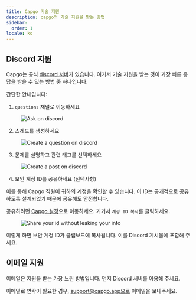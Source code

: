 ```yaml
---
title: Capgo 기술 지원
description: capgo의 기술 지원을 받는 방법
sidebar:
  order: 1
locale: ko
---
```


## Discord 지원

Capgo는 공식 [discord 서버](https://discordcom/invite/VnYRvBfgA6)가 있습니다. 여기서 기술 지원을 받는 것이 가장 빠른 응답을 받을 수 있는 방법 중 하나입니다.

간단한 안내입니다:

1. `questions` 채널로 이동하세요

<figure><img style="margin-left: auto; margin-right: auto" src="/discord-questions.webp" alt="Ask on discord" /><figcaption></figcaption></figure>

2. 스레드를 생성하세요

<figure><img style="margin-left: auto; margin-right: auto" src="/discord-newquestion.webp" alt="Create a question on discord" /><figcaption></figcaption></figure>

3. 문제를 설명하고 관련 태그를 선택하세요

<figure><img style="margin-left: auto; margin-right: auto" src="/discord-new-post.webp" alt="Create a post on discord" /><figcaption></figcaption></figure>

4. 보안 계정 ID를 공유하세요 (선택사항)

이를 통해 Capgo 직원이 귀하의 계정을 확인할 수 있습니다. 이 ID는 공개적으로 공유하도록 설계되었기 때문에 공유해도 안전합니다.

공유하려면 [Capgo 설정](https://web.capgo.app/dashboard/settings/account/)으로 이동하세요. 거기서 `계정 ID 복사`를 클릭하세요.

<figure><img style="margin-left: auto; margin-right: auto" src="/share-secure-id.webp" alt="Share your id without leaking your info" /><figcaption></figcaption></figure>

이렇게 하면 보안 계정 ID가 클립보드에 복사됩니다. 이를 Discord 게시물에 포함해 주세요.

## 이메일 지원

이메일은 지원을 받는 가장 느린 방법입니다. 먼저 Discord 서버를 이용해 주세요.

이메일로 연락이 필요한 경우, support@capgo.app으로 이메일을 보내주세요.